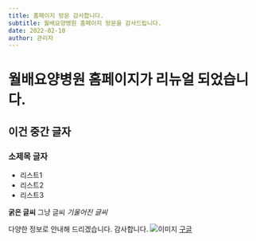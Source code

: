 ```yaml
---
title: 홈페이지 방문 감사합니다.
subtitle: 월배요양병원 홈페이지 방문을 감사드립니다.
date: 2022-02-10
author: 관리자
---
```


# 월배요양병원 홈페이지가 리뉴얼 되었습니다.
## 이건 중간 글자
### 소제목 글자

- 리스트1
- 리스트2
- 리스트3

**굵은 글씨** 그냥 글씨 *기울어진 글씨*

다양한 정보로 안내해 드리겠습니다. 감사합니다.
![이미지](./24hr.jpg)
[구글](https://google.com)
